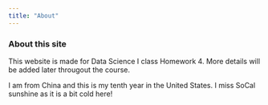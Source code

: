 ```yaml
---
title: "About"
---
```


### About this site

This website is made for Data Science I class Homework 4. More details will be added later througout the course.

I am from China and this is my tenth year in the United States. I miss SoCal sunshine as it is a bit cold here!